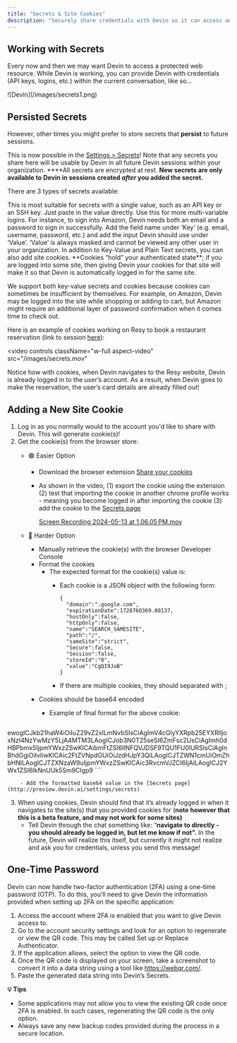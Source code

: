 ```yaml
---
title: "Secrets & Site Cookies"
description: "Securely share credentials with Devin so it can access any tool"
---
```


## **Working with Secrets**

Every now and then we may want Devin to access a protected web resource. While Devin is working, you can provide Devin with credentials (API keys, logins, etc.) within the current conversation, like so…

<Frame>
    ![Devin](/images/secrets1.png)
</Frame>

## Persisted Secrets

However, other times you might prefer to store secrets that **persist** to future sessions. 

This is now possible in the [Settings > Secrets](http://preview.devin.ai/settings/secrets)! Note that any secrets you share here will be usable by Devin in all future Devin sessions within your organization.  ****All secrets are encrypted at rest. **New secrets are only available to Devin in sessions created *after* you added the secret.**

There are 3 types of secrets available:

<Accordion title="Plain Text">
This is most suitable for secrets with a single value, such as an API key or an SSH key. Just paste in the value directly.
</Accordion>

<Accordion title="Key-Value">
Use this for more multi-variable logins. For instance, to sign into Amazon, Devin needs both an email and a password to sign in successfully. Add the field name under ‘Key’ (e.g. email, username, password, etc.) and add the input Devin should use under ‘Value’. ‘Value’ is always masked and cannot be viewed any other user in your organization.
</Accordion>

<Accordion title="Site Cookies">
In addition to Key-Value and Plain Text secrets, you can also add site cookies. **Cookies “hold” your authenticated state**; if you are logged into some site, then giving Devin your cookies for that site will make it so that Devin is automatically logged in for the same site.
    
We support both key-value secrets and cookies because cookies can sometimes be insufficient by themselves. For example, on Amazon, Devin may be logged into the site while shopping or adding to cart, but Amazon might require an additional layer of password confirmation when it comes time to check out.
    
Here is an example of cookies working on Resy to book a restaurant reservation (link to session [here](https://preview.devin.ai/devin/dd19651a6b0745388a28d0f6f45d38b6)): 
</Accordion>    

<video
  controls
  className="w-full aspect-video"
  src="/images/secrets.mov"
></video>

Notice how with cookies, when Devin navigates to the Resy website, Devin is already logged in to the user’s account. As a result, when Devin goes to make the reservation, the user’s card details are already filled out!

## **Adding a New Site Cookie**

1. Log in as you normally would to the account you'd like to share with Devin. This will generate cookie(s)!
2. Get the cookie(s) from the browser store:
    - 🟢 Easier Option
        - Download the browser extension [Share your cookies](https://chromewebstore.google.com/detail/share-your-cookies/poijkganimmndbhghgkmnfgpiejmlpke)
        - As shown in the video, (1) export the cookie using the extension (2) test that importing the cookie in another chrome profile works - meaning you become logged in after importing the cookie (3) add the cookie to the [Secrets page](https://preview.devin.ai/secrets)
            
            [Screen Recording 2024-05-13 at 1.06.05 PM.mov](https://prod-files-secure.s3.us-west-2.amazonaws.com/4f925d22-65a4-47c3-9aed-b65e115aaef3/85600818-7777-471b-839e-47176dc92716/Screen_Recording_2024-05-13_at_1.06.05_PM.mov)
            
    - 🔺 Harder Option
        - Manually retrieve the cookie(s) with the browser Developer Console
        - Format the cookies
            - The expected format for the cookie(s) value is:
                - Each cookie is a JSON object with the following form:
                    
                    ```
                    {
                      "domain":".google.com",
                      "expirationDate":1728760369.08137,
                      "hostOnly":false,
                      "httpOnly":false,
                      "name":"SEARCH_SAMESITE",
                      "path":"/",
                      "sameSite":"strict",
                      "Secure":false,
                      "Session":false,
                      "storeId":"0",
                      "value":"CgQI9JoB"
                    }
                    ```
                    
                - If there are multiple cookies, they should separated with ;
        - Cookies should be base64 encoded
            - Example of final format for the above cookie:
                
                ```
ewogICJkb21haW4iOiIuZ29vZ2xlLmNvbSIsCiAgImV4cGlyYXRpb25EYXRlIjoxNzI4NzYwMzY5LjA4MTM3LAogICJob3N0T25seSI6ZmFsc2UsCiAgImh0dHBPbmx5IjpmYWxzZSwKICAibmFtZSI6IlNFQVJDSF9TQU1FU0lURSIsCiAgInBhdGgiOiIvIiwKICAic2FtZVNpdGUiOiJzdHJpY3QiLAogICJTZWN1cmUiOmZhbHNlLAogICJTZXNzaW9uIjpmYWxzZSwKICAic3RvcmVJZCI6IjAiLAogICJ2YWx1ZSI6IkNnUUk5Sm9CIgp9
                ```
                
        - Add the formatted base64 value in the [Secrets page](http://preview.devin.ai/settings/secrets)
3. When using cookies, Devin should find that it’s already logged in when it navigates to the site(s) that you provided cookies for (**note however that this is a beta feature, and may not work for some sites)**
    - Tell Devin through the chat something like: “**navigate to <WEBSITE> directly - you should already be logged in, but let me know if not”.** In the future, Devin will realize this itself, but currently it might not realize and ask you for credentials, unless you send this message!
    

## One-Time Password

Devin can now handle two-factor authentication (2FA) using a one-time password (OTP). To do this, you’ll need to give Devin the information provided when setting up 2FA on the specific application: 

1. Access the account where 2FA is enabled that you want to give Devin access to.
2. Go to the account security settings and look for an option to regenerate or view the QR code. This may be called Set up or Replace Authenticator.
3. If the application allows, select the option to view the QR code. 
4. Once the QR code is displayed on your screen, take a screenshot to convert it into a data string using a tool like https://webqr.com/.
5. Paste the generated data string into Devin’s Secrets.

**💡 Tips**

- Some applications may not allow you to view the existing QR code once 2FA is enabled. In such cases, regenerating the QR code is the only option.
- Always save any new backup codes provided during the process in a secure location.
